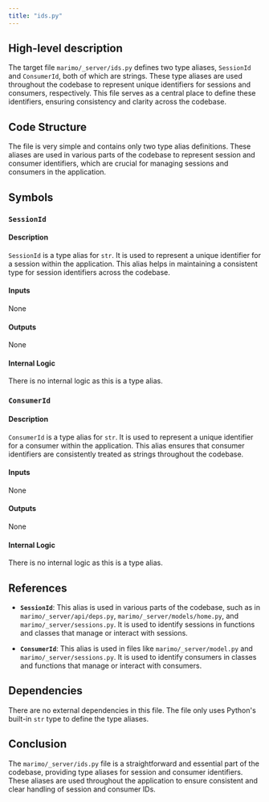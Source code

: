 ```yaml
---
title: "ids.py"
---
```


## High-level description

The target file `marimo/_server/ids.py` defines two type aliases, `SessionId` and `ConsumerId`, both of which are strings. These type aliases are used throughout the codebase to represent unique identifiers for sessions and consumers, respectively. This file serves as a central place to define these identifiers, ensuring consistency and clarity across the codebase.

## Code Structure

The file is very simple and contains only two type alias definitions. These aliases are used in various parts of the codebase to represent session and consumer identifiers, which are crucial for managing sessions and consumers in the application.

## Symbols

### `SessionId`
#### Description
`SessionId` is a type alias for `str`. It is used to represent a unique identifier for a session within the application. This alias helps in maintaining a consistent type for session identifiers across the codebase.

#### Inputs
None

#### Outputs
None

#### Internal Logic
There is no internal logic as this is a type alias.

### `ConsumerId`
#### Description
`ConsumerId` is a type alias for `str`. It is used to represent a unique identifier for a consumer within the application. This alias ensures that consumer identifiers are consistently treated as strings throughout the codebase.

#### Inputs
None

#### Outputs
None

#### Internal Logic
There is no internal logic as this is a type alias.

## References

- **`SessionId`**: This alias is used in various parts of the codebase, such as in `marimo/_server/api/deps.py`, `marimo/_server/models/home.py`, and `marimo/_server/sessions.py`. It is used to identify sessions in functions and classes that manage or interact with sessions.
  
- **`ConsumerId`**: This alias is used in files like `marimo/_server/model.py` and `marimo/_server/sessions.py`. It is used to identify consumers in classes and functions that manage or interact with consumers.

## Dependencies

There are no external dependencies in this file. The file only uses Python's built-in `str` type to define the type aliases.

## Conclusion

The `marimo/_server/ids.py` file is a straightforward and essential part of the codebase, providing type aliases for session and consumer identifiers. These aliases are used throughout the application to ensure consistent and clear handling of session and consumer IDs.